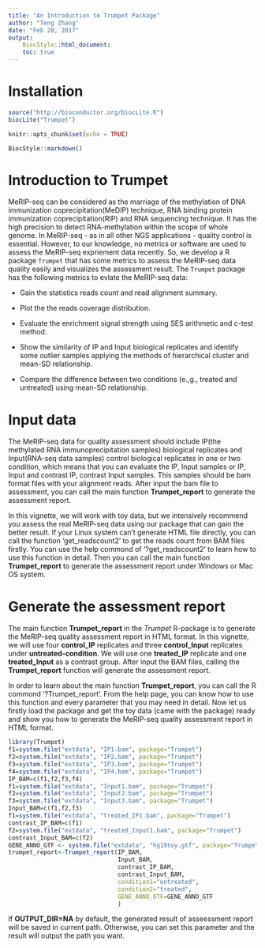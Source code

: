 ```yaml
---
title: "An Introduction to Trumpet Package"
author: "Teng Zhang"
date: "Feb 20, 2017"
output:
    BiocStyle::html_document:
    toc: true
---
```

<!--
% \VignetteEngine{knitr::rmarkdown}
% \VignetteIndexEntry{Using Trumpet}
-->

# Installation
```r
source("http://bioconductor.org/biocLite.R")
biocLite("Trumpet")
```

```r
knitr::opts_chunk$set(echo = TRUE)
```
```r
BiocStyle::markdown()
```

# Introduction to Trumpet

MeRIP-seq can be considered as the marriage of the methylation of DNA immunization coprecipitation(MeDIP) technique, RNA binding protein immunization coprecipitation(RIP) and RNA sequencing technique. It has the high precision to detect RNA-methylation within the scope of whole genome.
In MeRIP-seq - as in all other NGS applications - quality control is essential. However, to our knowledge, no metrics or software are used to assess the MeRIP-seq expriement data recently. So, we develop a R package `Trumpet` that has some metrics to assess the MeRIP-seq data quality easily and visualizes the assessment result. 
The `Trumpet` package has the following metrics to evlate the MeRIP-seq data:

* Gain the statistics reads count and read alignment summary.

* Plot the the reads coverage distribution.

* Evaluate the enrichment signal strength using SES arithmetic and c-test method.

* Show the similarity of IP and Input biological replicates and identify some outlier samples applying the methods of hierarchical cluster and mean-SD relationship.

* Compare the difference between two conditions (e.\,g., treated and untreated) using mean-SD relationship.

# Input data

The MeRIP-seq data for quality assessment should include IP(the methylated RNA immunoprecipitation samples) biological replicates and Input(RNA-seq data samples) control biological replicates in one or two condition, which means that you can evaluate the IP, Input samples or IP, Input and contrast IP, contrast Input samples. This samples should be bam format files with your alignment reads. After input the bam file to assessment, you can call the main function **Trumpet\_report** to generate the assessment report.

In this vignette, we will work with toy data, but we intensively recommend you assess the real MeRIP-seq data using our package that can gain the better result. If your Linux system can't generate HTML file directly, you can call the function 'get\_readscount2' to get the reads count from BAM files firstly. You can use the help commond of '?get\_readscount2' to learn how to use this function in detail. Then you can call the main function **Trumpet\_report** to generate the assessment report under Windows or Mac OS system. 

# Generate the assessment report

The main function **Trumpet\_report** in the *Trumpet* R-package is to generate the MeRIP-seq quality assessment report in HTML format. In this vignette, we will use four **control\_IP** replicates and three **control\_Input** replicates under **untreated-condition**. We will use one **treated\_IP** replicate and one **treated\_Input** as a contrast group. After input the BAM files, calling the **Trumpet\_report** function will generate the assessment report.

In order to learn about the main function **Trumpet\_report**, you can call the R commond '?Trumpet\_report'. From the help page, you can know how to use this function and every parameter that you may need in detail. Now let us firstly load the package and get the toy data (came with the package) ready and show you how to generate the MeRIP-seq quality assessment report in HTML format.

```r
library(Trumpet)
f1=system.file("extdata", "IP1.bam", package="Trumpet")
f2=system.file("extdata", "IP2.bam", package="Trumpet")
f3=system.file("extdata", "IP3.bam", package="Trumpet")
f4=system.file("extdata", "IP4.bam", package="Trumpet")
IP_BAM=c(f1,f2,f3,f4)
f1=system.file("extdata", "Input1.bam", package="Trumpet")
f2=system.file("extdata", "Input2.bam", package="Trumpet")
f3=system.file("extdata", "Input3.bam", package="Trumpet")
Input_BAM=c(f1,f2,f3)
f1=system.file("extdata", "treated_IP1.bam", package="Trumpet")
contrast_IP_BAM=c(f1)
f2=system.file("extdata", "treated_Input1.bam", package="Trumpet")
contrast_Input_BAM=c(f2)
GENE_ANNO_GTF <- system.file("extdata", "hg19toy.gtf", package="Trumpet")
trumpet_report<-Trumpet_report(IP_BAM,
                               Input_BAM,
                               contrast_IP_BAM,
                               contrast_Input_BAM,
                               condition1="untreated",
                               condition2="treated",
                               GENE_ANNO_GTF=GENE_ANNO_GTF
                               )
```

If **OUTPUT\_DIR=NA** by default, the generated result of asseessment report will be saved in current path. Otherwise, you can set this parameter and the result will output the path you want.

